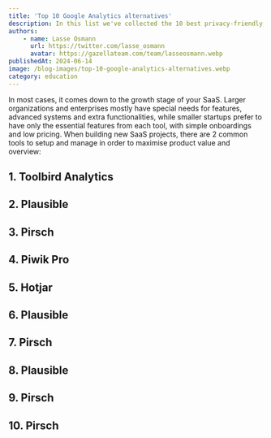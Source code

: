 ```yaml
---
title: 'Top 10 Google Analytics alternatives'
description: In this list we've collected the 10 best privacy-friendly Google Analytics alternatives for you and your organization to use, based on pricing, privacy and features.
authors:
    - name: Lasse Osmann
      url: https://twitter.com/lasse_osmann
      avatar: https://gazellateam.com/team/lasseosmann.webp
publishedAt: 2024-06-14
image: /blog-images/top-10-google-analytics-alternatives.webp
category: education
---
```


In most cases, it comes down to the growth stage of your SaaS. Larger organizations and enterprises mostly have special needs for features, advanced systems and extra functionalities, while smaller startups prefer to have only the essential features from each tool, with simple onboardings and low pricing. When building new SaaS projects, there are 2 common tools to setup and manage in order to maximise product value and overview:



## 1. Toolbird Analytics
## 2. Plausible
## 3. Pirsch
## 4. Piwik Pro
## 5. Hotjar
## 6. Plausible
## 7. Pirsch
## 8. Plausible
## 9. Pirsch
## 10. Pirsch



